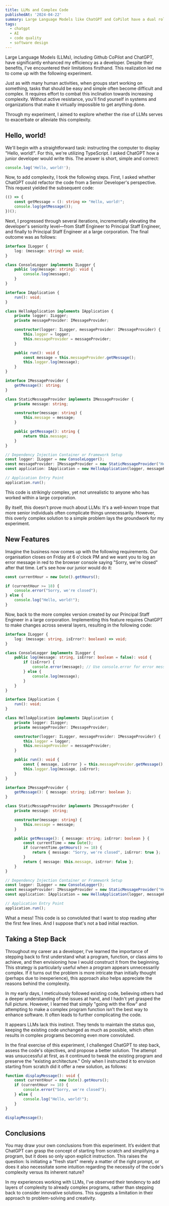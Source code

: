 ```yaml
---
title: LLMs and Complex Code
publishedAt: '2024-04-22'
summary: Large Language Models like ChatGPT and CoPilot have a dual role in simplifying and complicating software development. Using a simple experiment this post explores how LLMs often lead to an increase in code complexity.
tags:
  - chatgpt
  - AI
  - code quality
  - software design
---
```


Large Language Models (LLMs), including Github CoPilot and ChatGPT, have significantly enhanced my efficiency as a developer. Despite their benefits, I've encountered their limitations firsthand. This realization led me to come up with the following experiment.

Just as with many human activities, when groups start working on something, tasks that should be easy and simple often become difficult and complex. It requires effort to combat this inclination towards increasing complexity. Without active resistance, you'll find yourself in systems and organizations that make it virtually impossible to get anything done.

Through my experiment, I aimed to explore whether the rise of LLMs serves to exacerbate or alleviate this complexity.

## Hello, world!

We'll begin with a straightforward task: instructing the computer to display "Hello, world!". For this, we're utilizing TypeScript. I asked ChatGPT how a junior developer would write this. The answer is short, simple and correct:

```ts
console.log('Hello, world!');
```

Now, to add complexity, I took the following steps. First, I asked whether ChatGPT could refactor the code from a Senior Developer's perspective. This request yielded the subsequent code:

```ts
(() => {
    const getMessage = (): string => "Hello, world!";
    console.log(getMessage());
})();
```

Next, I progressed through several iterations, incrementally elevating the developer's seniority level—from Staff Engineer to Principal Staff Engineer, and finally to Principal Staff Engineer at a large corporation. The final outcome was as follows:

```ts
interface ILogger {
    log: (message: string) => void;
}

class ConsoleLogger implements ILogger {
    public log(message: string): void {
        console.log(message);
    }
}

interface IApplication {
    run(): void;
}

class HelloApplication implements IApplication {
    private logger: ILogger;
    private messageProvider: IMessageProvider;

    constructor(logger: ILogger, messageProvider: IMessageProvider) {
        this.logger = logger;
        this.messageProvider = messageProvider;
    }

    public run(): void {
        const message = this.messageProvider.getMessage();
        this.logger.log(message);
    }
}

interface IMessageProvider {
    getMessage(): string;
}

class StaticMessageProvider implements IMessageProvider {
    private message: string;

    constructor(message: string) {
        this.message = message;
    }

    public getMessage(): string {
        return this.message;
    }
}

// Dependency Injection Container or Framework Setup
const logger: ILogger = new ConsoleLogger();
const messageProvider: IMessageProvider = new StaticMessageProvider("Hello, world!");
const application: IApplication = new HelloApplication(logger, messageProvider);

// Application Entry Point
application.run();

```

This code is strikingly complex, yet not unrealistic to anyone who has worked within a large corporation. 

By itself, this doesn't prove much about LLMs: It's a well-known trope that more senior individuals often complicate things unnecessarily. However, this overly complex solution to a simple problem lays the groundwork for my experiment.

## New Features

Imagine the business now comes up with the following requirements. Our organisation closes on Friday at 6 o'clock PM and we want you to log an error message in red to the browser console saying "Sorry, we're closed" after that time. Let's see how our junior would do it:

```ts
const currentHour = new Date().getHours();

if (currentHour >= 18) {
    console.error("Sorry, we're closed");
} else {
    console.log("Hello, world!");
}

```

Now, back to the more complex version created by our Principal Staff Engineer in a large corporation. Implementing this feature requires ChatGPT to make changes across several layers, resulting in the following code:

```ts
interface ILogger {
    log: (message: string, isError?: boolean) => void;
}

class ConsoleLogger implements ILogger {
    public log(message: string, isError: boolean = false): void {
        if (isError) {
            console.error(message); // Use console.error for error messages
        } else {
            console.log(message);
        }
    }
}

interface IApplication {
    run(): void;
}

class HelloApplication implements IApplication {
    private logger: ILogger;
    private messageProvider: IMessageProvider;

    constructor(logger: ILogger, messageProvider: IMessageProvider) {
        this.logger = logger;
        this.messageProvider = messageProvider;
    }

    public run(): void {
        const { message, isError } = this.messageProvider.getMessage();
        this.logger.log(message, isError);
    }
}

interface IMessageProvider {
    getMessage(): { message: string; isError: boolean };
}

class StaticMessageProvider implements IMessageProvider {
    private message: string;

    constructor(message: string) {
        this.message = message;
    }

    public getMessage(): { message: string; isError: boolean } {
        const currentTime = new Date();
        if (currentTime.getHours() >= 18) {
            return { message: "Sorry, we're closed", isError: true };
        }
        return { message: this.message, isError: false };
    }
}

// Dependency Injection Container or Framework Setup
const logger: ILogger = new ConsoleLogger();
const messageProvider: IMessageProvider = new StaticMessageProvider("Hello, world!");
const application: IApplication = new HelloApplication(logger, messageProvider);

// Application Entry Point
application.run();
```

What a mess! This code is so convoluted that I want to stop reading after the first few lines. And I suppose that's not a bad initial reaction.

## Taking a Step Back

Throughout my career as a developer, I've learned the importance of stepping back to first understand what a program, function, or class aims to achieve, and then envisioning how I would construct it from the beginning. This strategy is particularly useful when a program appears unnecessarily complex. If it turns out the problem is more intricate than initially thought (perhaps due to inexperience), this approach also helps appreciate the reasons behind the complexity.

In my early days, I meticulously followed existing code, believing others had a deeper understanding of the issues at hand, and I hadn't yet grasped the full picture. However, I learned that simply "going with the flow" and attempting to make a complex program function isn’t the best way to enhance software. It often leads to further complicating the code.

It appears LLMs lack this instinct. They tends to maintain the status quo, keeping the existing code unchanged as much as possible, which often results in complex programs becoming even more convoluted.

In the final exercise of this experiment, I challenged ChatGPT to step back, assess the code's objectives, and propose a better solution. The attempt was unsuccessful at first, as it continued to tweak the existing program and preserve the "existing architecture." Only when I instructed it to envision starting from scratch did it offer a new solution, as follows:

```ts
function displayMessage(): void {
    const currentHour = new Date().getHours();
    if (currentHour >= 18) {
        console.error("Sorry, we're closed");
    } else {
        console.log("Hello, world!");
    }
}

displayMessage();
```

## Conclusions

You may draw your own conclusions from this experiment. It’s evident that ChatGPT can grasp the concept of starting from scratch and simplifying a program, but it does so only upon explicit instruction. This raises the question: Is initiating a "fresh start" merely a matter of the right prompt, or does it also necessitate some intuition regarding the necessity of the code's complexity versus its inherent nature?

In my experiences working with LLMs, I've observed their tendency to add layers of complexity to already complex programs, rather than stepping back to consider innovative solutions. This suggests a limitation in their approach to problem-solving and creativity.